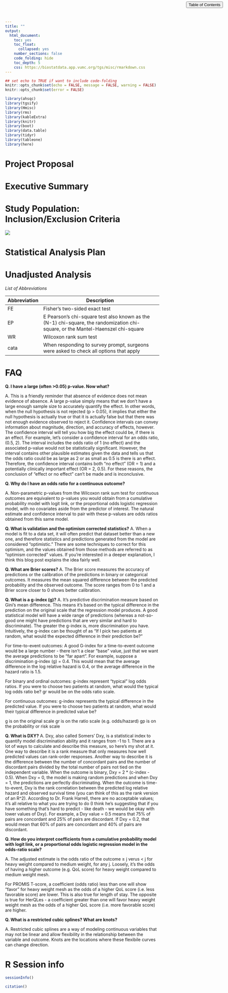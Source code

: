 ```yaml
---
title: ""
output: 
  html_document:
    toc: yes
    toc_float:
      collapsed: yes
    number_sections: false
    code_folding: hide
    toc_depth: 5
    css: https://biostatdata.app.vumc.org/tgs/misc/rmarkdown.css
---
```


<style type="text/css">
 #TOC{
   position:fixed;
   top:0;
   // left:0;
   right:0;
   margin: 32px 20px 20px 20px;
   z-index: 9;
   // display:none;
  }
  #toc-toggle{
    position:fixed;
    top:0;
    // left:0;
    right:0;
    margin: 5px 20px 5px 20px;
  }
  .col-md-3{
    width: 0%;
  }
  .col-md-9{
    width: 100%;
  }
  div.container-fluid.main-container{
    max-width:none;
    margin-left:0px;

    margin-right:none;
  }
  p img{
  max-width:none;
  }
  .title{
  max-width:100ex;
  }
</style>

<button id="toc-toggle" type="button" class="btn btn-default btn-xs code-folding-btn pull-right collapsed" onclick="toggletoc()"><span>Table of Contents</span></button>

<script>
function toggletoc(){
$("#TOC").toggle();
}
</script>


```r
## set echo to TRUE if want to include code-folding
knitr::opts_chunk$set(echo = FALSE, message = FALSE, warning = FALSE)
knitr::opts_chunk$set(error = FALSE)
```

```r
library(ahsqc)
library(tgsify)
library(Hmisc)
library(rms)
library(kableExtra)
library(knitr)
library(boot)
library(data.table)
library(tidyr)
library(tableone)
library(here)
```


# Project Proposal


# Executive Summary


# Study Population: Inclusion/Exclusion Criteria

![](`r here::here("figs","exclusion.png")`)

# Statistical Analysis Plan

# Unadjusted Analysis 


*List of Abbreviations*

| Abbreviation | Description                                                                                                                     |
|--------------|---------------------------------------------------------------------------------------------------------------------------------|
| FE           | Fisher’s two-sided exact test                                                                                                   |
| EP           | E Pearson’s chi-square test also known as the (N-1) chi-square, the randomization chi-square, or the Mantel-Haenszel chi-square |
| WR           | Wilcoxon rank sum test                                                                                                          |
| cata         | When responding to survey prompt, surgeons were asked to check all options that apply       

# FAQ

**Q. I have a large (often >0.05) p-value. Now what?**

A. This is a friendly reminder that absence of evidence does not mean evidence of absence. A large p-value simply means that we don't have a large enough sample size to accurately quantify the effect. In other words, when the null hypothesis is not rejected (p > 0.05), it implies that either the null hypothesis is actually true or that it is actually false but that there was not enough evidence observed to reject it. Confidence intervals can convey information about magnitude, direction, and accuracy of effects, however. The confidence interval will tell you how big the effect could be, if there is an effect. For example, let's consider a confidence interval for an odds ratio, (0.5, 2). The interval includes the odds ratio of 1 (no effect) and the associated p-value would not be statistically significant. However, the interval contains other plausible estimates given the data and tells us that the odds ratio could be as large as 2 or as small as 0.5 is there is an effect. Therefore, the confidence interval contains both "no effect" (OR = 1) and a potentially clinically important effect (OR = 2, 0.5). For these reasons, the conclusion of "effect or no effect" can't be made and is inconclusive. 

**Q. Why do I have an odds ratio for a continuous outcome?**

A. Non-parametric p-values from the Wilcoxon rank sum test for continuous outcomes are equivalent to p-values you would obtain from a cumulative probability model with logit link, or the proportional odds logistic regression model, with no covariates aside from the predictor of interest. The natural estimate and confidence interval to pair with these p-values are odds ratios obtained from this same model. 

**Q. What is validation and the optimism corrected statistics?**
A. When a model is fit to a data set, it will often predict that dataset better than a new one,
and therefore statistics and predictions generated from the model are considered "optimistic."
There are some techniques to correct for this optimism, and the values obtained from those methods
are referred to as "optimism corrected" values. If you're interested in a deeper explanation, I
think this blog post explains the idea fairly well.

**Q. What are Brier scores?**
A. The Brier score measures the accuracy of predictions or the calibration of the predictions
in binary or categorical outcomes. It measures the mean squared difference between the predicted
probability and the observed outcome. The score ranges from 0 to 1 and a Brier score closer to 0
shows better calibration.

**Q. What is a g-index (g)?**
A.  It’s predictive discrimination measure based on Gini’s mean difference. This means it’s based
on the typical difference in the prediction on the original scale that the regression model produces.
A good statistical model will have a wide range of predictions (whereas a not-so-good one might have
predictions that are very similar and hard to discriminate). The greater the g-index is, more
discrimination you have. Intuitively, the g-index can be thought of as "If I pick two patients at
random, what would the expected difference in their prediction be?"

For time-to-event outcomes:
A good G-index for a time-to-event outcome would be a large number - there isn't a clear "base" value,
just that we want the average predictions to be "far apart". For example, suppose a discrimination
g-index (g) = 0.4. This would mean that the average difference in the log relative hazard is 0.4, or
the average difference in the hazard ratio is 1.5.

For binary and ordinal outcomes:
g-index represent "typical" log odds ratios. If you were to choose two patients at random, what
would the typical log odds ratio be?
gr would be on the odds ratio scale.

For continuous outcomes:
g-index represents the typical difference in the predicted value. If you were to choose two
patients at random, what would their typical difference in predicted value be?

g is on the original scale
gr is on the ratio scale (e.g. odds/hazard)
gp is on the probability or risk scale

**Q. What is DXY?**
A. Dxy, also called Somers' Dxy, is a statistical index to quantify model discrimination ability
and it ranges from -1 to 1. There are a lot of ways to calculate and describe this measure, so
here's my shot at it. One way to describe it is a rank measure that only measures how well
predicted values can rank-order responses. Another way to describe it is the difference between
the number of concordant pairs and the number of discordant pairs divided by the total number of
pairs not tied on the independent variable. When the outcome is binary, Dxy = 2 * (c-index - 0.5).
When Dxy = 0, the model is making random predictions and when Dxy = 1, the predictions are perfectly
discriminating.
When the outcome is time-to-event, Dxy is the rank correlation between the predicted log relative
hazard and observed survival time (you can think of this as the rank version of an R^2).
According to Dr. Frank Harrell, there are no acceptable values; it's all relative to what you are
trying to do (I think he's suggesting that if you have something that's hard to predict - like death -
we would be okay with lower values of Dxy). For example, a Dxy value = 0.5 means that 75% of pairs
are concordant and 25% of pairs are discordant. If Dxy = 0.2, that would mean that 60% of pairs are
concordant and 40% of pairs are discordant.


**Q. How do you interpret coefficients from a cumulative probability model with logit link, or a proportional odds logistic regression model in the odds-ratio scale?**

A. The adjusted estimate is the odds ratio of the outcome $\geq$ j verus $<$ j for heavy weight compared to medium weight, for any j. Loosely, it's the odds of having a higher outcome (e.g. QoL score) for heavy weight compared to medium weight mesh.

For PROMIS T-score, a coefficient (odds ratio) less than one will show "favor" for heavy weight mesh as the odds of a higher QoL score (i.e. less favorable score) are lower. This is also true for length of stay. The opposite is true for HerQLes - a coefficient greater than one will favor heavy weight weight mesh as the odds of a higher QoL score (i.e. more favorable score) are higher.    

**Q. What is a restricted cubic splines? What are knots?**

A. Restricted cubic splines are a way of modeling continuous variables that may not be linear and allow flexibility in the relationship between the variable and outcome. Knots are the locations where these flexibile curves can change direction.  

# R Session info
```r
sessionInfo()

citation()
```


